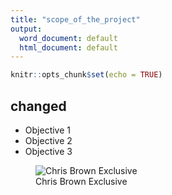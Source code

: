 ```yaml
---
title: "scope_of_the_project"
output:
  word_document: default
  html_document: default
---
```


```r
knitr::opts_chunk$set(echo = TRUE)
```

## changed

* Objective 1
* Objective 2
* Objective 3

![Chris Brown Exclusive](https://images-na.ssl-images-amazon.com/images/I/51YD7sMMnlL._SX342_.jpg)

